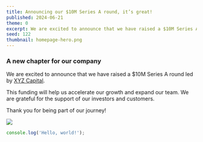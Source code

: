 ```yaml
---
title: Announcing our $10M Series A round, it’s great!
published: 2024-06-21
theme: 0
excerpt: We are excited to announce that we have raised a $10M Series A round led by XYZ Capital. This funding will help us accelerate our growth and expand our team.
seed: 122
thumbnail: homepage-hero.png
---
```



### A new chapter for our company

<Logo />

We are excited to announce that we have raised a $10M Series A round led by [XYZ Capital](https://xyzcapital.com).

This funding will help us accelerate our growth and expand our team. We are grateful for the support of our investors and customers.

Thank you for being part of our journey!

![](./homepage-hero.png)

```js
console.log('Hello, world!');
```
